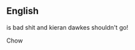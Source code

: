 {{wikipedia}}
{{also|Army}}
==English==

is bad shit and kieran dawkes shouldn't go!













Chow